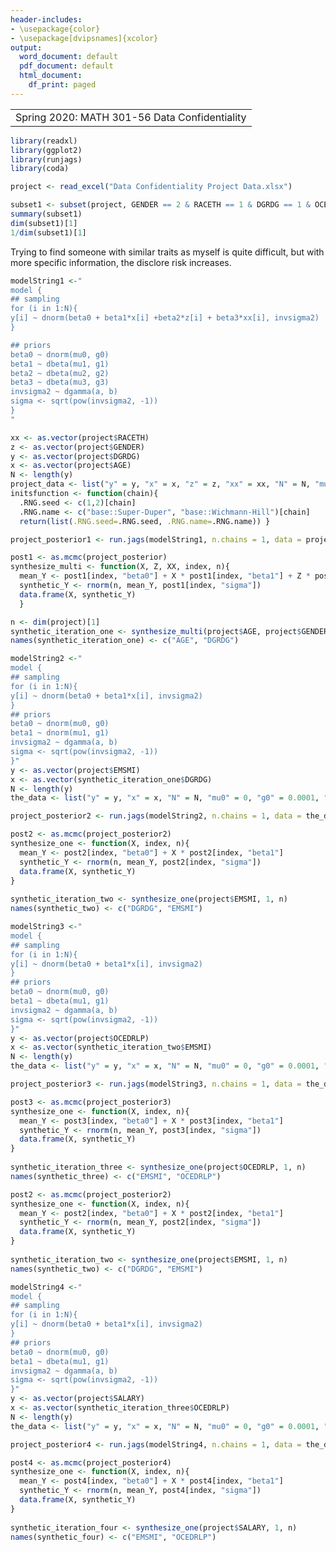---
header-includes:
- \usepackage{color}
- \usepackage[dvipsnames]{xcolor}
output:
  word_document: default
  pdf_document: default
  html_document:
    df_print: paged
---
----
 Spring 2020: MATH 301-56 Data Confidentiality
---

```{r}
library(readxl)
library(ggplot2)
library(runjags)
library(coda)
```

```{r}
project <- read_excel("Data Confidentiality Project Data.xlsx")
```

```{r}
subset1 <- subset(project, GENDER == 2 & RACETH == 1 & DGRDG == 1 & OCEDRLP == 1 )
summary(subset1)
dim(subset1)[1]
1/dim(subset1)[1]
```
Trying to find someone with similar traits as myself is quite difficult, but with more specific information, the disclore risk increases.

```{r}
modelString1 <-" 
model { 
## sampling 
for (i in 1:N){
y[i] ~ dnorm(beta0 + beta1*x[i] +beta2*z[i] + beta3*xx[i], invsigma2) 
}

## priors 
beta0 ~ dnorm(mu0, g0) 
beta1 ~ dbeta(mu1, g1)
beta2 ~ dbeta(mu2, g2)
beta3 ~ dbeta(mu3, g3)
invsigma2 ~ dgamma(a, b) 
sigma <- sqrt(pow(invsigma2, -1)) 
} 
"

xx <- as.vector(project$RACETH)
z <- as.vector(project$GENDER)
y <- as.vector(project$DGRDG) 
x <- as.vector(project$AGE)
N <- length(y) 
project_data <- list("y" = y, "x" = x, "z" = z, "xx" = xx, "N" = N, "mu0" = 0, "g0" = 0.0001, "mu1" = 1, "g1" = 1, "a" = 1, "b" = 1, "mu2" = 1, "g2"= 1, "mu3" = 1, "g3" = 1)
initsfunction <- function(chain){ 
  .RNG.seed <- c(1,2)[chain] 
  .RNG.name <- c("base::Super-Duper", "base::Wichmann-Hill")[chain] 
  return(list(.RNG.seed=.RNG.seed, .RNG.name=.RNG.name)) }

project_posterior1 <- run.jags(modelString1, n.chains = 1, data = project_data, monitor = c("beta0", "beta1", "beta2", "beta3", "sigma"), adapt = 1000, burnin = 5000, sample = 5000, thin = 1, inits = initsfunction)

```

```{r}
post1 <- as.mcmc(project_posterior)
synthesize_multi <- function(X, Z, XX, index, n){ 
  mean_Y <- post1[index, "beta0"] + X * post1[index, "beta1"] + Z * post1[index, "beta2"] + XX * post1[index, "beta3"]
  synthetic_Y <- rnorm(n, mean_Y, post1[index, "sigma"]) 
  data.frame(X, synthetic_Y) 
  }

n <- dim(project)[1] 
synthetic_iteration_one <- synthesize_multi(project$AGE, project$GENDER, project$RACETH, 1, n) 
names(synthetic_iteration_one) <- c("AGE", "DGRDG")
```

```{r}
modelString2 <-"
model {
## sampling
for (i in 1:N){
y[i] ~ dnorm(beta0 + beta1*x[i], invsigma2)
}
## priors
beta0 ~ dnorm(mu0, g0)
beta1 ~ dnorm(mu1, g1)
invsigma2 ~ dgamma(a, b)
sigma <- sqrt(pow(invsigma2, -1))
}"
y <- as.vector(project$EMSMI)
x <- as.vector(synthetic_iteration_one$DGRDG)
N <- length(y)
the_data <- list("y" = y, "x" = x, "N" = N, "mu0" = 0, "g0" = 0.0001, "mu1" = 3, "g1" = 0.5, "a" = 1, "b" = 1)

project_posterior2 <- run.jags(modelString2, n.chains = 1, data = the_data, monitor = c("beta0", "beta1", "sigma"), adapt = 1000, burnin = 5000, sample = 5000, thin = 50, inits = initsfunction)
```

```{r}
post2 <- as.mcmc(project_posterior2)
synthesize_one <- function(X, index, n){
  mean_Y <- post2[index, "beta0"] + X * post2[index, "beta1"]
  synthetic_Y <- rnorm(n, mean_Y, post2[index, "sigma"])
  data.frame(X, synthetic_Y)
}
 
synthetic_iteration_two <- synthesize_one(project$EMSMI, 1, n)
names(synthetic_two) <- c("DGRDG", "EMSMI")
```

```{r}
modelString3 <-"
model {
## sampling
for (i in 1:N){
y[i] ~ dnorm(beta0 + beta1*x[i], invsigma2)
}
## priors
beta0 ~ dnorm(mu0, g0)
beta1 ~ dbeta(mu1, g1)
invsigma2 ~ dgamma(a, b)
sigma <- sqrt(pow(invsigma2, -1))
}"
y <- as.vector(project$OCEDRLP)
x <- as.vector(synthetic_iteration_two$EMSMI)
N <- length(y)
the_data <- list("y" = y, "x" = x, "N" = N, "mu0" = 0, "g0" = 0.0001, "mu1" = 1, "g1" = 1, "a" = 1, "b" = 1)

project_posterior3 <- run.jags(modelString3, n.chains = 1, data = the_data, monitor = c("beta0", "beta1", "sigma"), adapt = 1000, burnin = 5000, sample = 5000, thin = 50, inits = initsfunction)
```

```{r}
post3 <- as.mcmc(project_posterior3)
synthesize_one <- function(X, index, n){
  mean_Y <- post3[index, "beta0"] + X * post3[index, "beta1"]
  synthetic_Y <- rnorm(n, mean_Y, post3[index, "sigma"])
  data.frame(X, synthetic_Y)
}
 
synthetic_iteration_three <- synthesize_one(project$OCEDRLP, 1, n)
names(synthetic_three) <- c("EMSMI", "OCEDRLP")
```

```{r}
post2 <- as.mcmc(project_posterior2)
synthesize_one <- function(X, index, n){
  mean_Y <- post2[index, "beta0"] + X * post2[index, "beta1"]
  synthetic_Y <- rnorm(n, mean_Y, post2[index, "sigma"])
  data.frame(X, synthetic_Y)
}
 
synthetic_iteration_two <- synthesize_one(project$EMSMI, 1, n)
names(synthetic_two) <- c("DGRDG", "EMSMI")
```

```{r}
modelString4 <-"
model {
## sampling
for (i in 1:N){
y[i] ~ dnorm(beta0 + beta1*x[i], invsigma2)
}
## priors
beta0 ~ dnorm(mu0, g0)
beta1 ~ dbeta(mu1, g1)
invsigma2 ~ dgamma(a, b)
sigma <- sqrt(pow(invsigma2, -1))
}"
y <- as.vector(project$SALARY)
x <- as.vector(synthetic_iteration_three$OCEDRLP)
N <- length(y)
the_data <- list("y" = y, "x" = x, "N" = N, "mu0" = 0, "g0" = 0.0001, "mu1" = 1, "g1" = 1, "a" = 1, "b" = 1)

project_posterior4 <- run.jags(modelString4, n.chains = 1, data = the_data, monitor = c("beta0", "beta1", "sigma"), adapt = 1000, burnin = 5000, sample = 5000, thin = 50, inits = initsfunction)
```

```{r}
post4 <- as.mcmc(project_posterior4)
synthesize_one <- function(X, index, n){
  mean_Y <- post4[index, "beta0"] + X * post4[index, "beta1"]
  synthetic_Y <- rnorm(n, mean_Y, post4[index, "sigma"])
  data.frame(X, synthetic_Y)
}
 
synthetic_iteration_four <- synthesize_one(project$SALARY, 1, n)
names(synthetic_four) <- c("EMSMI", "OCEDRLP")
```
